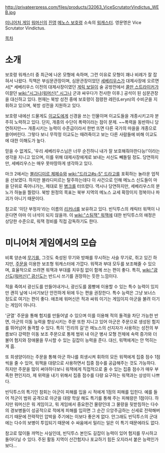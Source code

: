 http://privateerpress.com/files/products/32063_ViceScrutatorVindictus_WEB.jpg

[[미니어처 게임]] [[워머신]]의 [[진영]] [[메노스 보호령]] 소속의 [[워캐스터]]. 영문명은 Vice Scrutator Vindictus. 

[[목차]]
= 소개 =
보호령 워캐스터 중 최근에 나온 모형에 속하며, 그런 이유로 모형이 꽤나 비례가 잘 잡혀서 나왔다. 직책은 부심문관장이며, 심문관장이었던 [[세베리우스]]가 대제사장에 오르면서[* 세베리우스 이전의 대제사장이였던 [[게릭 보일]]이 술 공방전에서 [[콜만 스트라이커]]가 이끌던 [[wiki:"시그나(워머신)" 시그나]] 군과 싸우다가 전사한 이후.] 공석이 된 심문관장을 대신하고 있다. 현재는 북방 성전 중에 보호령이 점령한 레린(Leryn)의 수비군을 지휘하고 있으며, 북방 성전을 지원하고 있다.

보호령 내에선 드물게도 [[이교도]]에게 신경을 쓰는 인물이며 이교도들을 개종시키고자 분주히 노력하고 있다. 단지, 개종의 수단이 폭력이라는 점이 문제. ~~폭력을 동반하니 당연하지만~~ 개종시키는 능력이 수준급이라서 한번 뜨면 다른 국가의 마을을 개종으로 쓸어버린다. 그렇다 보니 무작정 이교도는 때려죽이고 보는 다른 사람들에 비해 이교도에 대한 이해도가 높다.

믿을 수 없게도, '우리 세베리우스님은 너무 순진하니 내가 잘 보호해줘야한다능!'이라는 생각을 지니고 있으며, 이를 위해 대제사장에게로 보내는 서신도 빼돌릴 정도. 당연하지만, 세베리우스는 매우 못마땅하게 생각하고 있다.

마크 2에서는 [[블라디미르 체페슈]]와 [[wiki:"드라고#s-5" 드라고]]를 포획하는 놀라운 업적을 선보였다. 하지만 블라디미르는 탈주하는데다 이 사건으로 인해 메노스 신도들이 마을 단위로 죽어나가는, 제대로 된 [[병크]]를 터뜨렸다. 역시나 당연하지만, 세베리우스의 분노가 하늘을 찔렀다. 북방 원정의 목표는 북부 지역의 메노스 교세 확장이지 정복이나 파괴가 아니기 때문이다.

참고로 '이단 부정자'라는 이름의 [[리커너]]를 보유하고 있다. 빈딕투스의 캐릭터 워잭이 나온다면 아마 이 녀석이 되지 않을까. 이 [[wiki:"스팀잭" 워잭]]에 대한 빈딕투스의 애정은 상당한 수준으로, 워잭 정비를 직접 감독하기도 한다.


= 미니어처 게임에서의 모습 =
비록 양손에 [[무기]]를, 그것도 축성된 무기와 방패를 무시하는 사슬 무기로,  쥐고 있긴 하지만, [[주문]]을 이용한 보조형 워캐스터에 가깝다. 워잭과 부대 모두를 보조해줄 수 있으며, 효율적으로 쓰려면 워잭과 부대를 치우침 없이 함께 쓰는 편이 좋다. 특히, [[wiki:"광신도(워머신)" 광신도]]는 반드시 쓰기를 권장하는 듯한 느낌이다.

적을 죽여서 광신도를 만들어내거나, 광신도를 몸빵에 이용할 수 있는 특수 능력이 있지만 괜히 낲에 나서기보단 안전하게 뒤에 두는 편을 권장한다. 특수 능력은 그냥 보너스 정도로 여기는 편이 좋다. 애초에 워머신은 적과 싸워 이기는 게임이지 아군을 불려 이기는 게임이 아니다.

'균열' 주문을 통해 험지를 만들어낼 수 있으며 이를 이용해 적의 돌격을 차단 가능한 반면, 아군의 이동 능력을 향상시키는 주문 또한 지니고 있어 아군은 주문으로 생성된 험지를 뛰어넘어 돌격할 수 있다. 특히 '진리의 길'은 메노스의 선지자가 사용하는 성전의 부름보다 강력한 이동 보조 주문으로 통제 범위 내 아군 병사 모형 전체에 속력 증가와 더불어 험지와 장애물을 무시할 수 있는 길잡이 능력을 준다. 대신, 워잭에게는 안 먹히는게 흠.

또 희생양이라는 주문을 통해 아군 하나를 희생시켜 휘하의 모든 워잭에게 집중 점수 1점씩을 줄 수 있어, 워잭을 대량으로 사용하면서 집중 점수를 공급해주는 것도 가능하다. 하지만 주문을 많이 써야하다보니 워잭에게 직접적으로 줄 수 있는 집중 점수가 매우 부족한 편인지라, 제 위력을 내기 위해서 집중 점수를 다량 요구하는 워잭과는 상성이 나쁘다.

빈딕투스의 특기인 참회는 아군이 피해를 입을 시 적에게 1점의 피해를 입힌다. 예를 들어 적군이 범위 공격으로 아군을 대량 학살 해도 특기를 통해 주는 피해량은 1점이다. 하지만 워머신은 워 게임이고, 워 게임에서 중요한건 물량인데 그 물량을 뒷받침하는 다수의 경보병들이 성공적으로 적에게 피해를 입히면 그 순간 으앙주금하는 신세로 전락해버리기 때문에 전략적인 압박을 주기에는 이보다 좋은게 없다. 안그래도 빈딕투스의 군대에는 다수의 보병이 투입되기 때문에 수 싸움에서 밀리는 일은 이 특기 때문에라도 없다.

참고로 많이들 까먹는 사실인데, 빈딕투스 본인도 길잡이 능력이 있어 험지를 무시하고 돌아다닐 수 있다. 주된 활동 지역이 산간험지나 포교하기 힘든 오지라서 붙은 능력인가보다…
